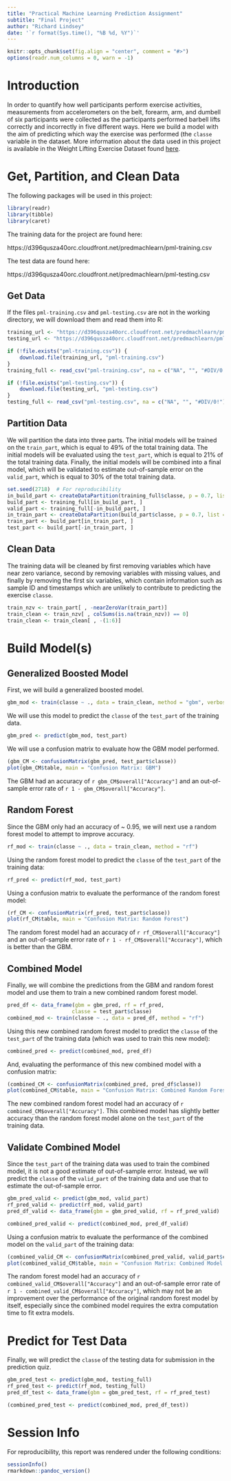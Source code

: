 ```yaml
---
title: "Practical Machine Learning Prediction Assignment"
subtitle: "Final Project"
author: "Richard Lindsey"
date: '`r format(Sys.time(), "%B %d, %Y")`'
---
```


```r
knitr::opts_chunk$set(fig.align = "center", comment = "#>")
options(readr.num_columns = 0, warn = -1)
```

# Introduction

In order to quantify how well participants perform exercise activities, 
measurements from accelerometers on the belt, forearm, arm, and dumbell of six 
participants were collected as the participants performed barbell lifts
correctly and incorrectly in five different ways. Here we build a model with the
aim of predicting which way the exercise was performed (the `classe` variable in
the dataset. More information about the data used in this project is available
in the Weight Lifting Exercise Dataset found 
[here](http://groupware.les.inf.puc-rio.br/har).

# Get, Partition, and Clean Data

The following packages will be used in this project:

```r
library(readr)
library(tibble)
library(caret)
```

The training data for the project are found here:

https://d396qusza40orc.cloudfront.net/predmachlearn/pml-training.csv

The test data are found here:

https://d396qusza40orc.cloudfront.net/predmachlearn/pml-testing.csv

## Get Data

If the files `pml-training.csv` and `pml-testing.csv` are not in the working 
directory, we will download them and read them into R:

```r
training_url <- "https://d396qusza40orc.cloudfront.net/predmachlearn/pml-training.csv"
testing_url <- "https://d396qusza40orc.cloudfront.net/predmachlearn/pml-testing.csv"

if (!file.exists("pml-training.csv")) {
    download.file(training_url, "pml-training.csv")
}
training_full <- read_csv("pml-training.csv", na = c("NA", "", "#DIV/0!"))

if (!file.exists("pml-testing.csv")) {
    download.file(testing_url, "pml-testing.csv")
}
testing_full <- read_csv("pml-testing.csv", na = c("NA", "", "#DIV/0!"))
```

## Partition Data

We will partition the data into three parts. The initial models will be trained 
on the `train_part`, which is equal to 49% of the total training data. The
initial models will be evaluated using the `test_part`, which is equal to 21% of
the total training data. Finally, the initial models will be combined into a
final model, which will be validated to estimate out-of-sample error on the
`valid_part`, which is equal to 30% of the total training data.

```r
set.seed(2718)  # For reproducibility
in_build_part <- createDataPartition(training_full$classe, p = 0.7, list = FALSE)
build_part <- training_full[in_build_part, ]
valid_part <- training_full[-in_build_part, ]
in_train_part <- createDataPartition(build_part$classe, p = 0.7, list = FALSE)
train_part <- build_part[in_train_part, ]
test_part <- build_part[-in_train_part, ]
```

## Clean Data

The training data will be cleaned by first removing variables which have near 
zero variance, second by removing variables with missing values, and finally by 
removing the first six variables, which contain information such as sample ID
and timestamps which are unlikely to contribute to predicting the exercise
`classe`.

```r
train_nzv <- train_part[ , -nearZeroVar(train_part)]
train_clean <- train_nzv[ , colSums(is.na(train_nzv)) == 0]
train_clean <- train_clean[ , -(1:6)]
```

# Build Model(s)

## Generalized Boosted Model

First, we will build a generalized boosted model.

```r
gbm_mod <- train(classe ~ ., data = train_clean, method = "gbm", verbose = FALSE)
```

We will use this model to predict the `classe` of the `test_part` of the
training data.

```r
gbm_pred <- predict(gbm_mod, test_part)
```

We will use a confusion matrix to evaluate how the GBM model performed.

```r
(gbm_CM <- confusionMatrix(gbm_pred, test_part$classe))
plot(gbm_CM$table, main = "Confusion Matrix: GBM")
```

The GBM had an accuracy of `r gbm_CM$overall["Accuracy"]` and an out-of-sample 
error rate of `r 1 - gbm_CM$overall["Accuracy"]`.

## Random Forest

Since the GBM only had an accuracy of ~ 0.95, we will next use a random forest 
model to attempt to improve accuracy.

```r
rf_mod <- train(classe ~ ., data = train_clean, method = "rf")
```

Using the random forest model to predict the `classe` of the `test_part` of the 
training data:

```r
rf_pred <- predict(rf_mod, test_part)
```

Using a confusion matrix to evaluate the performance of the random forest model:

```r
(rf_CM <- confusionMatrix(rf_pred, test_part$classe))
plot(rf_CM$table, main = "Confusion Matrix: Random Forest")
```

The random forest model had an accuracy of `r rf_CM$overall["Accuracy"]` and an
out-of-sample error rate of `r 1 - rf_CM$overall["Accuracy"]`, which is better 
than the GBM.

## Combined Model

Finally, we will combine the predictions from the GBM and random forest model 
and use them to train a new combined random forest model.

```r
pred_df <- data_frame(gbm = gbm_pred, rf = rf_pred,
                     classe = test_part$classe)
combined_mod <- train(classe ~ ., data = pred_df, method = "rf")
```

Using this new combined random forest model to predict the `classe` of the 
`test_part` of the training data (which was used to train this new model):

```r
combined_pred <- predict(combined_mod, pred_df)
```

And, evaluating the performance of this new combined model with a confusion 
matrix:

```r
(combined_CM <- confusionMatrix(combined_pred, pred_df$classe))
plot(combined_CM$table, main = "Confusion Matrix: Combined Random Forest Model")
```

The new combined random forest model had an accuracy of 
`r combined_CM$overall["Accuracy"]`. This combined model has slightly better
 accuracy than the random forest model alone on the `test_part` of the training 
 data.

## Validate Combined Model

Since the `test_part` of the training data was used to train the combined model, 
it is not a good estimate of out-of-sample error. Instead, we will predict 
the `classe` of the `valid_part` of the training data and use that to estimate 
the out-of-sample error.

```r
gbm_pred_valid <- predict(gbm_mod, valid_part)
rf_pred_valid <- predict(rf_mod, valid_part)
pred_df_valid <- data_frame(gbm = gbm_pred_valid, rf = rf_pred_valid)
```

```r
combined_pred_valid <- predict(combined_mod, pred_df_valid)
```

Using a confusion matrix to evaluate the performance of the combined model on 
the `valid_part` of the training data:

```r
(combined_valid_CM <- confusionMatrix(combined_pred_valid, valid_part$classe))
plot(combined_valid_CM$table, main = "Confusion Matrix: Combined Model Validation")
```

The random forest model had an accuracy of 
`r combined_valid_CM$overall["Accuracy"]` and an out-of-sample error rate of 
`r 1 - combined_valid_CM$overall["Accuracy"]`, which may not be an improvement 
over the performance of the original random forest model by itself, especially 
since the combined model requires the extra computation time to fit extra 
models.


# Predict for Test Data

Finally, we will predict the `classe` of the testing data for submission in 
the prediction quiz.

```r
gbm_pred_test <- predict(gbm_mod, testing_full)
rf_pred_test <- predict(rf_mod, testing_full)
pred_df_test <- data_frame(gbm = gbm_pred_test, rf = rf_pred_test)
```

```r
(combined_pred_test <- predict(combined_mod, pred_df_test))
```

# Session Info

For reproducibility, this report was rendered under the following conditions:

```r
sessionInfo()
rmarkdown::pandoc_version()
```



